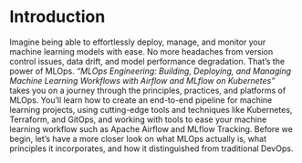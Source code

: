 # Introduction

Imagine being able to effortlessly deploy, manage, and monitor your machine learning models with ease. No more headaches from version control issues, data drift, and model performance degradation. That's the power of MLOps. *"MLOps Engineering: Building, Deploying, and Managing Machine Learning Workflows with Airflow and MLflow on Kubernetes"* takes you on a journey through the principles, practices, and platforms of MLOps. You'll learn how to create an end-to-end pipeline for machine learning projects, using cutting-edge tools and techniques like Kubernetes, Terraform, and GitOps, and working with tools to ease your machine learning workflow such as Apache Airflow and MLflow Tracking. Before we begin, let's have a more closer look on what MLOps actually is, what principles it incorporates, and how it distinguished from traditional DevOps.

<!---
*"MLOps Engineering: Building, Deploying, and Managing Machine Learning Workflows with Airflow and MLflow on Kubernetes"* is a comprehensive guide to building and deploying machine learning models using Airflow and MLflow on an Kubernetes cluster running in a cloud environment. The Bookdown project is designed for Data Scientists, Data Engineers and DevOps practitioners who are looking to dive into the realm of machine learning operations (MLOps) and automate the deployment of their models in a production environment.

The Bookdown project begins by introducing the concepts of MLOps and the challenges associated with building, deploying, and managing machine learning models in production. It then covers the basics of *Airflow*, a powerful tool for building and managing machine learning workflows, and *MLflow*, a platform for managing the machine learning lifecycle.

Next, the book covers the basics of *Kubernetes*, an open-source system for automating the deployment, scaling, and management of containerized applications, and *Terraform*, a tool for provisioning and managing infrastructure as code. 

Finally, the book covers the process of deploying Airflow and MLflow on an Kubernetes cluster in a cloud environment using Terraform. Hencefore it introduces an exemplary implementation of the previously introduced tools. A machine learning workflow using Airflow is set up on the deployed infrastructure, including data preprocessing, model training, and model deployment, as well as tracking the experiment and deploying the model into production using MLFlow. 

Finally, the book covers advanced topics such as monitoring and troubleshooting machine learning workflows, and automating the management of machine learning models using Airflow and MLflow.

Finally, the book covers advanced topics such as implementing ML workflows in a CI/CD pipeline, and automating the management of machine learning models using Airflow and MLflow.
-->